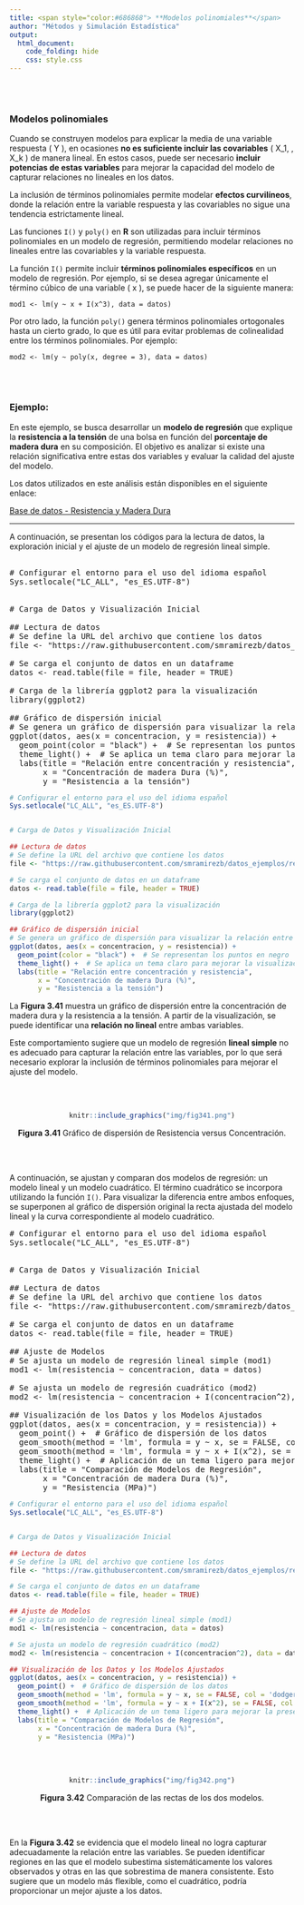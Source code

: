```yaml
---
title: <span style="color:#686868"> **Modelos polinomiales**</span>
author: "Métodos y Simulación Estadística"
output:
  html_document:
    code_folding: hide
    css: style.css
---
```


</br></br>
<h3>Modelos polinomiales</h3>

Cuando se construyen modelos para explicar la media de una variable respuesta \( Y \), en ocasiones **no es suficiente incluir las covariables** \( X_1, \dots, X_k \) de manera lineal. En estos casos, puede ser necesario **incluir potencias de estas variables** para mejorar la capacidad del modelo de capturar relaciones no lineales en los datos.

La inclusión de términos polinomiales permite modelar **efectos curvilíneos**, donde la relación entre la variable respuesta y las covariables no sigue una tendencia estrictamente lineal. 


Las funciones `I()` y `poly()` en **R** son utilizadas para incluir términos polinomiales en un modelo de regresión, permitiendo modelar relaciones no lineales entre las covariables y la variable respuesta.


La función `I()` permite incluir **términos polinomiales específicos** en un modelo de regresión. Por ejemplo, si se desea agregar únicamente el término cúbico de una variable \( x \), se puede hacer de la siguiente manera:


`mod1 <- lm(y ~ x + I(x^3), data = datos)`


Por otro lado, la función `poly()` genera términos polinomiales ortogonales hasta un cierto grado, lo que es útil para evitar problemas de colinealidad entre los términos polinomiales. Por ejemplo:


`mod2 <- lm(y ~ poly(x, degree = 3), data = datos)`



</br></br>
<div class="caja-ejemplo">
<h3>Ejemplo:</h3>
<p>

En este ejemplo, se busca desarrollar un **modelo de regresión** que explique la **resistencia a la tensión** de una bolsa en función del **porcentaje de madera dura** en su composición. El objetivo es analizar si existe una relación significativa entre estas dos variables y evaluar la calidad del ajuste del modelo.

Los datos utilizados en este análisis están disponibles en el siguiente enlace:

[Base de datos - Resistencia y Madera Dura](https://raw.githubusercontent.com/smramirezb/datos_ejemplos/refs/heads/main/dat_conc_resis.txt)


---

A continuación, se presentan los códigos para la lectura de datos, la exploración inicial y el ajuste de un modelo de regresión lineal simple.


<pre>

# Configurar el entorno para el uso del idioma español
Sys.setlocale("LC_ALL", "es_ES.UTF-8")


# Carga de Datos y Visualización Inicial

## Lectura de datos
# Se define la URL del archivo que contiene los datos
file <- "https://raw.githubusercontent.com/smramirezb/datos_ejemplos/refs/heads/main/dat_conc_resis.txt"

# Se carga el conjunto de datos en un dataframe
datos <- read.table(file = file, header = TRUE)

# Carga de la librería ggplot2 para la visualización
library(ggplot2)

## Gráfico de dispersión inicial
# Se genera un gráfico de dispersión para visualizar la relación entre la concentración de madera dura y la resistencia a la tensión
ggplot(datos, aes(x = concentracion, y = resistencia)) + 
  geom_point(color = "black") +  # Se representan los puntos en negro
  theme_light() +  # Se aplica un tema claro para mejorar la visualización
  labs(title = "Relación entre concentración y resistencia",
       x = "Concentración de madera Dura (%)",
       y = "Resistencia a la tensión")
</pre>


```r
# Configurar el entorno para el uso del idioma español
Sys.setlocale("LC_ALL", "es_ES.UTF-8")


# Carga de Datos y Visualización Inicial

## Lectura de datos
# Se define la URL del archivo que contiene los datos
file <- "https://raw.githubusercontent.com/smramirezb/datos_ejemplos/refs/heads/main/dat_conc_resis.txt"

# Se carga el conjunto de datos en un dataframe
datos <- read.table(file = file, header = TRUE)

# Carga de la librería ggplot2 para la visualización
library(ggplot2)

## Gráfico de dispersión inicial
# Se genera un gráfico de dispersión para visualizar la relación entre la concentración de madera dura y la resistencia a la tensión
ggplot(datos, aes(x = concentracion, y = resistencia)) + 
  geom_point(color = "black") +  # Se representan los puntos en negro
  theme_light() +  # Se aplica un tema claro para mejorar la visualización
  labs(title = "Relación entre concentración y resistencia",
       x = "Concentración de madera Dura (%)",
       y = "Resistencia a la tensión")
```



La **Figura 3.41** muestra un gráfico de dispersión entre la concentración de madera dura y la resistencia a la tensión. A partir de la visualización, se puede identificar una **relación no lineal** entre ambas variables. 

Este comportamiento sugiere que un modelo de regresión **lineal simple** no es adecuado para capturar la relación entre las variables, por lo que será necesario explorar la inclusión de términos polinomiales para mejorar el ajuste del modelo.


<br/><br/>
<center>
```r
knitr::include_graphics("img/fig341.png")
```
**Figura 3.41** Gráfico de dispersión de Resistencia versus Concentración.
</center>
<br/><br/>


A continuación, se ajustan y comparan dos modelos de regresión: un modelo lineal y un modelo cuadrático. El término cuadrático se incorpora utilizando la función `I()`. Para visualizar la diferencia entre ambos enfoques, se superponen al gráfico de dispersión original la recta ajustada del modelo lineal y la curva correspondiente al modelo cuadrático.

<pre>
# Configurar el entorno para el uso del idioma español
Sys.setlocale("LC_ALL", "es_ES.UTF-8")


# Carga de Datos y Visualización Inicial

## Lectura de datos
# Se define la URL del archivo que contiene los datos
file <- "https://raw.githubusercontent.com/smramirezb/datos_ejemplos/refs/heads/main/dat_conc_resis.txt"

# Se carga el conjunto de datos en un dataframe
datos <- read.table(file = file, header = TRUE)

## Ajuste de Modelos
# Se ajusta un modelo de regresión lineal simple (mod1)
mod1 <- lm(resistencia ~ concentracion, data = datos)

# Se ajusta un modelo de regresión cuadrático (mod2)
mod2 <- lm(resistencia ~ concentracion + I(concentracion^2), data = datos)

## Visualización de los Datos y los Modelos Ajustados
ggplot(datos, aes(x = concentracion, y = resistencia)) + 
  geom_point() +  # Gráfico de dispersión de los datos
  geom_smooth(method = 'lm', formula = y ~ x, se = FALSE, col = 'dodgerblue1') +  # Ajuste lineal (mod1)
  geom_smooth(method = 'lm', formula = y ~ x + I(x^2), se = FALSE, col = 'tomato') +  # Ajuste cuadrático (mod2)
  theme_light() +  # Aplicación de un tema ligero para mejorar la presentación
  labs(title = "Comparación de Modelos de Regresión",
       x = "Concentración de madera Dura (%)",
       y = "Resistencia (MPa)")
</pre>


```r
# Configurar el entorno para el uso del idioma español
Sys.setlocale("LC_ALL", "es_ES.UTF-8")


# Carga de Datos y Visualización Inicial

## Lectura de datos
# Se define la URL del archivo que contiene los datos
file <- "https://raw.githubusercontent.com/smramirezb/datos_ejemplos/refs/heads/main/dat_conc_resis.txt"

# Se carga el conjunto de datos en un dataframe
datos <- read.table(file = file, header = TRUE)

## Ajuste de Modelos
# Se ajusta un modelo de regresión lineal simple (mod1)
mod1 <- lm(resistencia ~ concentracion, data = datos)

# Se ajusta un modelo de regresión cuadrático (mod2)
mod2 <- lm(resistencia ~ concentracion + I(concentracion^2), data = datos)

## Visualización de los Datos y los Modelos Ajustados
ggplot(datos, aes(x = concentracion, y = resistencia)) + 
  geom_point() +  # Gráfico de dispersión de los datos
  geom_smooth(method = 'lm', formula = y ~ x, se = FALSE, col = 'dodgerblue1') +  # Ajuste lineal (mod1)
  geom_smooth(method = 'lm', formula = y ~ x + I(x^2), se = FALSE, col = 'tomato') +  # Ajuste cuadrático (mod2)
  theme_light() +  # Aplicación de un tema ligero para mejorar la presentación
  labs(title = "Comparación de Modelos de Regresión",
       x = "Concentración de madera Dura (%)",
       y = "Resistencia (MPa)")

```


<br/><br/>
<center>
```r
knitr::include_graphics("img/fig342.png")
```
**Figura 3.42** Comparación de las rectas de los dos modelos.
</center>
<br/><br/>


En la **Figura 3.42** se evidencia que el modelo lineal no logra capturar adecuadamente la relación entre las variables. Se pueden identificar regiones en las que el modelo subestima sistemáticamente los valores observados y otras en las que sobrestima de manera consistente. Esto sugiere que un modelo más flexible, como el cuadrático, podría proporcionar un mejor ajuste a los datos.



</p>
</div>

